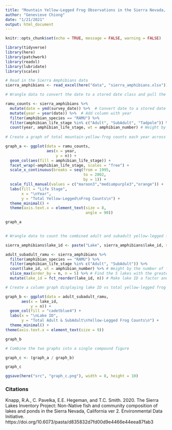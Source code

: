 ```yaml
---
title: "Mountain Yellow-Legged Frog Observations in the Sierra Nevada, CA: 1995-2002"
author: "Genevieve Chiong"
date: "1/21/2021"
output: html_document
---
```


```r
knitr::opts_chunk$set(echo = TRUE, message = FALSE, warning = FALSE)

library(tidyverse)
library(here)
library(patchwork)
library(readxl)
library(lubridate)
library(scales)
```


```r
# Read in the Sierra Amphibians data 
sierra_amphibians <- read_excel(here("data", "sierra_amphibians.xlsx"))
```


```r
# Wrangle data to convert the date to a stored date class and pull the year; filter out to include only mountain yellow-legged frogs (Rana muscosa) and exclude the 'EggMass' life stage level; group by year; and count the total yellow-legged frog observations for each year across all water bodies 

ramu_counts <- sierra_amphibians %>% 
  mutate(date = ymd(survey_date)) %>%  # Convert date to a stored date class 
  mutate(year = year(date)) %>%  # Add column with year 
  filter(amphibian_species == "RAMU") %>% 
  filter(amphibian_life_stage %in% c("Adult", "SubAdult", "Tadpole")) %>% 
  count(year, amphibian_life_stage, wt = amphibian_number) # Weight by the number of frogs observed 
  
# Create a graph of total mountain-yellow-frog counts each year across all water bodies, by life stage

graph_a <- ggplot(data = ramu_counts, 
                  aes(x = year, 
                      y = n)) +
  geom_col(aes(fill = amphibian_life_stage)) +
  facet_wrap(~amphibian_life_stage, scales = "free") +
  scale_x_continuous(breaks = seq(from = 1995,
                                  to = 2002,
                                  by = 1)) +
  scale_fill_manual(values = c("maroon3","mediumpurple3","orange")) +
  labs(fill = "Life Stage",
       x = "\nYear",
       y = "Total Yellow-Legged\nFrog Counts\n") +
  theme_minimal() +
  theme(axis.text.x = element_text(size = 8,
                                   angle = 90))

graph_a 
  
```


```r
# Wrangle data to count the combined adult and subadult yellow-legged frogs (Rana muscosa) in the 5 lakes with the greatest total observed counts 

sierra_amphibians$lake_id <- paste("Lake", sierra_amphibians$lake_id, sep = " ") # Reformat lake ID from a number to a label 

adult_subadult_ramu <- sierra_amphibians %>% 
  filter(amphibian_species == "RAMU") %>% 
  filter(amphibian_life_stage %in% c("Adult", "SubAdult")) %>% 
  count(lake_id, wt = amphibian_number) %>% # Weight by the number of frogs observed
  slice_max(order_by = n, n = 5) %>% # Find the 5 lakes with the greatest total counts 
  mutate(lake_id = fct_reorder(lake_id, n)) # Make lake ID a factor and reorder based on values in the n (# of frogs observed) column 
```
    
    
```r
# Create a column graph displaying lake ID vs total yellow-legged frog counts (adult + subadult) for the 5 lakes with the greatest total observed counts 

graph_b <- ggplot(data = adult_subadult_ramu,
       aes(x = lake_id,
           y = n)) + 
  geom_col(fill = "cadetblue4") +
  labs(x = "\nLake ID",
       y = "Total Adult & SubAdult\nYellow-Legged Frog Counts\n") +
  theme_minimal() + 
theme(axis.text.x = element_text(size = 9))

graph_b 
```
  
  
```r

# Combine the two graphs into a single compound figure 

graph_c <- (graph_a / graph_b)

graph_c 

ggsave(here("src", "graph_c.png"), width = 8, height = 10)
```

### Citations 
Knapp, R.A., C. Pavelka, E.E. Hegeman, and T.C. Smith. 2020. The Sierra Lakes Inventory Project: Non-Native fish and community composition of lakes and ponds in the Sierra Nevada, California ver 2. Environmental Data Initiative. https://doi.org/10.6073/pasta/d835832d7fd00d9e4466e44eea87fab3












